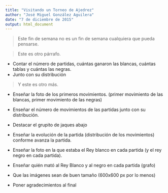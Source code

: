 ```yaml
---
title: "Visitando un Torneo de Ajedrez"
author: "José Miguel González Aguilera"
date: "7 de diciembre de 2015"
output: html_document
---
```


>Este fin de semana no es un fin de semana cualquiera que pueda pensarse.

>Este es otro párrafo.

* Contar el número de partidas, cuántas ganaron las blancas, cuántas tablas y cuántas las negras.
* Junto con su distribución

>Y este es otro más.

* Enseñar la foto de los primeros movimientos. (primer movimiento de las blancas, primer movimiento de las negras)

* Enseñar el número de movimientos de las partidas junto con su distribución.

* Destacar el grupito de jaques abajo

* Enseñar la evolución de la partida (distribución de los movimientos) conforme avanza la partida.

* Enseñar la foto en la que estaba el Rey blanco en cada partida (y el rey negro en cada partida).

* Enseñar quién mató al Rey Blanco y al negro en cada partida (grafo)

* Que las imágenes sean de buen tamaño (600x600 px por lo menos)

* Poner agradecimientos al final